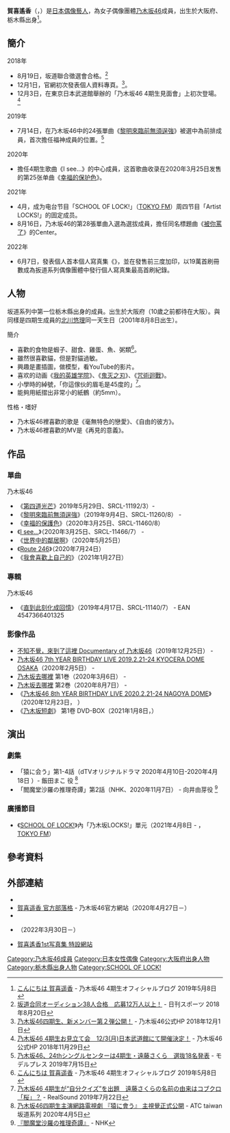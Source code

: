 {{Infobox Sakamichi-series member
|名稱 = 賀喜遙香
|日文原名 = 賀喜 遥香
|假名 = かき はるか
|羅馬拼音 = Kaki Haruka
|暱稱 = 賀喜、Kakki（{{lang|ja|かっきー}}）、賀喜醬（{{lang|ja|かきちゃん}}）
|圖像 = 賀喜遥香.jpeg
|圖像尺寸 = 
|圖像說明 = 2020年1月18日於臺北松山機場
|國籍 = {{JPN}}
|出生日期 = {{Birth date and age|2001|08|08}}
|出身地點 = {{JPN}}[[栃木縣|栃木縣]]
|血型 = A
|身高 = {{height|m=1.66}}
|出道作品 = [[Sing_Out!|第四道光芒]]
|出道日期 = 2018年
|加入時期 = 乃木坂46第4期
|經紀公司 = 乃木坂46合同會社
|所屬團體 = 乃木坂46
|選拔次數 = 5次<!--至28單為止-->
|入選福神次數 = 4次<!--至28單為止-->
|擔當中心站位次數 = 1次<!--至28單為止-->
|官方網站 = http://www.nogizaka46.com/member/detail/kakiharuka.php  乃木坂46個人介紹頁
}}

'''賀喜遙香'''（{{jpn|j=賀喜 遥香|hg=かき はるか|rm=Kaki Haruka|f=y}}，{{bd|2001年|8月8日|catIdx=Kaki Haruka}}）是[[日本偶像|日本偶像藝人]]，為女子偶像團體[[乃木坂46|乃木坂46]]成員，出生於大阪府、栃木縣出身<ref>[https://blog.nogizaka46.com/fourth/2019/05/050498.php こんにちは 賀喜遥香] {{Wayback|url=https://blog.nogizaka46.com/fourth/2019/05/050498.php |date=20201125104953 }}- 乃木坂46 4期生オフィシャルブログ 2019年5月8日</ref>。

== 簡介 ==
;2018年
*8月19日，坂道聯合徵選會合格。<ref>[https://www.nikkansports.com/entertainment/news/201808200000134.html 坂道合同オーディション38人合格　応募12万人以上！] {{Wayback|url=https://www.nikkansports.com/entertainment/news/201808200000134.html |date=20200920014958 }} - 日刊スポーツ 2018年8月20日</ref>
*12月1日，官網初次發表個人資料專頁。<ref>[https://www.nogizaka46.com/news/2018/12/46-4291802.php 乃木坂46四期生、新メンバー第２弾公開！] {{Wayback|url=https://www.nogizaka46.com/news/2018/12/46-4291802.php |date=20210119054932 }} - 乃木坂46公式HP 2018年12月1日</ref>。
*12月3日，在東京日本武道館舉辦的「乃木坂46 4期生見面會」上初次登場。<ref>[https://www.nogizaka46.com/news/2018/11/46-4123.php 乃木坂46 4期生お見立て会　12/3(月)日本武道館にて開催決定！] {{Wayback|url=https://www.nogizaka46.com/news/2018/11/46-4123.php |date=20210202060617 }} - 乃木坂46公式HP 2018年11月29日</ref>
;2019年
*7月14日，在乃木坂46中的24張單曲《[[黎明來臨前無須逞強|黎明來臨前無須逞強]]》被選中為前排成員，首次擔任福神成員的位置。<ref>[https://mdpr.jp/news/detail/1851541 乃木坂46、24thシングルセンターは4期生・遠藤さくら　選抜18名発表] {{Wayback|url=https://mdpr.jp/news/detail/1851541 |date=20190715162944 }} - モデルプレス 2019年7月15日</ref>
;2020年
*擔任4期生歌曲《I see…》的中心成員，这首歌曲收录在2020年3月25日发售的第25张单曲《[[幸福的保护色|幸福的保护色]]》。
;2021年
*4月，成为电台节目「SCHOOL OF LOCK!」（[[FM東京|TOKYO FM]]）周四节目「Artist LOCKS!」的固定成员。
*8月16日，乃木坂46的第28張單曲入選為選拔成員，擔任同名標題曲《[[被你罵了|被你罵了]]》的Center。
;2022年
*6月7日，發表個人首本個人寫真集《{{lang|ja|まっさら}}》，並在發售前三度加印，以19萬首刷冊數成為扳道系列偶像團體中發行個人寫真集最高首刷紀錄。

== 人物 ==
坂道系列中第一位栃木縣出身的成員。出生於大阪府（10歲之前都待在大阪）。與同樣是四期生成員的[[北川悠理|北川悠理]]同一天生日（2001年8月8日出生）。

;簡介
*喜歡的食物是蝦子、甜食、雞蛋、魚、粥類<ref name="blog050498">[https://blog.nogizaka46.com/fourth/2019/05/050498.php こんにちは 賀喜遥香] {{Wayback|url=https://blog.nogizaka46.com/fourth/2019/05/050498.php |date=20201125104953 }} - 乃木坂46 4期生オフィシャルブログ 2019年5月8日</ref>。
*雖然很喜歡貓，但是對貓過敏。
*興趣是畫插圖，做模型，看YouTube的影片。
*喜欢的动画《[[我的英雄學院_(動畫)|我的英雄学院]]》、《[[鬼滅之刃|鬼灭之刃]]》、《[[咒術迴戰|咒術迴戰]]》。
*小學時的綽號，「你這傢伙的眉毛是45度的」<ref name="rs190722">[https://realsound.jp/2019/07/post-392292_2.html 乃木坂46 4期生が“自分クイズ”を出題　遠藤さくらの名前の由来はコブクロ「桜」？] {{Wayback|url=https://realsound.jp/2019/07/post-392292_2.html |date=20210423215338 }} - RealSound 2019年7月22日</ref>。
*能夠用紙摺出非常小的紙鶴（約5mm）。

;性格・嗜好
*乃木坂46裡喜歡的歌是《毫無特色的戀愛》、《自由的彼方》。
*乃木坂46裡喜歡的MV是《再見的意義》。

== 作品 ==
=== 單曲 ===
;乃木坂46
* 《[[Sing_Out!|第四道光芒]]》2019年5月29日、SRCL-11192/3）- {{JAN|4547366406719|ean=1}}
* 《[[黎明來臨前無須逞強|黎明來臨前無須逞強]]》（2019年9月4日、SRCL-11260/8） - {{JAN|4547366418569|ean=1}}
* 《[[幸福的保護色|幸福的保護色]]》（2020年3月25日、SRCL-11460/8） 
* 《[[幸福的保護色|I see...]]》（2020年3月25日、SRCL-11466/7） - {{JAN|4547366444230|ean=1}}
* 《[[世界中的鄰居啊|世界中的鄰居啊]]》（2020年5月25日）
* 《[[Route_246|Route 246]]》（2020年7月24日）
* 《[[我會喜歡上自己的|我會喜歡上自己的]]》（2021年1月27日）

=== 專輯 ===
;乃木坂46
* 《[[直到此刻化成回憶|直到此刻化成回憶]]》（2019年4月17日、SRCL-11140/7） - EAN 4547366401325

=== 影像作品 ===
* [[不知不覺，來到了這裡_Documentary_of_乃木坂46|不知不覺，來到了這裡 Documentary of 乃木坂46]]（2019年12月25日） - {{JAN|4988104123695|ean=1}}
* [[乃木坂46_7th_YEAR_BIRTHDAY_LIVE_2019.2.21-24_KYOCERA_DOME_OSAKA|乃木坂46 7th YEAR BIRTHDAY LIVE 2019.2.21-24 KYOCERA DOME OSAKA]]（2020年2月5日） - {{JAN|4547366438956|ean=1}}
* [[乃木坂去哪裡|乃木坂去哪裡]] 第1巻（2020年3月6日） - {{JAN|4988021140058|ean=1}}
* [[乃木坂去哪裡|乃木坂去哪裡]] 第2巻（2020年8月7日） - {{JAN|4988021140317|ean=1}}
* 《[[乃木坂46_8th_YEAR_BIRTHDAY_LIVE_2020.2.21-24_NAGOYA_DOME|乃木坂46 8th YEAR BIRTHDAY LIVE 2020.2.21-24 NAGOYA DOME]]》（2020年12月23日， {{JAN|4547366482812|ean=1}}）
* 《[[乃木坂短劇|乃木坂短劇]]》 第1卷 DVD-BOX（2021年1月8日，{{JAN|4988021140508|ean=1}}）

== 演出 ==
{{Hatnote|僅列出個人參演，以乃木坂46成員共同名義之相關演出請詳見 「[[乃木坂46#媒體演出|乃木坂46 媒體演出]]」}} 
===劇集===
* 「猿に会う」第1-4話（dTVオリジナルドラマ 2020年4月10日-2020年4月18日 ）- 飯田まこ 役  <ref>[https://atctwn.com/2020/04/05/45472/ 乃木坂46四期生主演網路電視劇 『猿に會う』 主視覺正式公開] {{Wayback|url=https://atctwn.com/2020/04/05/45472/ |date=20200516095233 }} -  ATC taiwan 坂道系列 2020年4月5日</ref>
* 「閻魔堂沙羅の推理奇譚」第2話（NHK、2020年11月7日） - 向井由芽役 <ref>[https://www.nhk.jp/p/ts/2LQ2GR6Y2M/ 『閻魔堂沙羅の推理奇譚』] {{Wayback|url=https://www.nhk.jp/p/ts/2LQ2GR6Y2M/ |date=20210227220700 }} - NHK</ref>

===廣播節目===
* 《[[SCHOOL_OF_LOCK!|SCHOOL OF LOCK!]]》內「乃木坂LOCKS!」單元（2021年4月8日 - ，[[FM東京|TOKYO FM]]）

== 參考資料 ==
{{Reflist|2}}

== 外部連結 ==
*{{Official website|https://www.nogizaka46.com/s/n46/artist/48008|乃木坂46個人介紹頁}}{{ja}}
* [https://www.nogizaka46.com/s/n46/diary/MEMBER/list?ct=48008 賀喜遥香 官方部落格] - 乃木坂46官方網站（2020年4月27日－）{{ja}}
* {{SHOWROOM|46_kakiharuka|賀喜 遙香（乃木坂46）}}{{ja}}
* {{Twitter|kakiharuka_1st|乃木坂46賀喜遙香1st写真集「まっさら」【公式】}}（2022年3月30日－）{{ja}}
* [https://www.shinchosha.co.jp/special/kakiharuka1st/ 賀喜遙香1st写真集 特設網站]{{ja}}

{{乃木坂46}}

{{DEFAULTSORT:Kaki Haruka}}
[[Category:乃木坂46成員|Category:乃木坂46成員]]
[[Category:日本女性偶像|Category:日本女性偶像]]
[[Category:大阪府出身人物|Category:大阪府出身人物]]
[[Category:栃木縣出身人物|Category:栃木縣出身人物]]
[[Category:SCHOOL_OF_LOCK!|Category:SCHOOL OF LOCK!]]